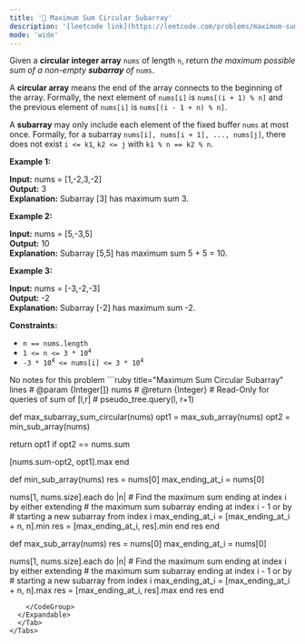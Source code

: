 ```yaml
---
title: '🧀 Maximum Sum Circular Subarray'
description: '[leetcode link](https://leetcode.com/problems/maximum-sum-circular-subarray/description/)'
mode: 'wide'
---
```

<Tabs>
  <Tab title="Question" icon="circle-question" iconType="regular">
    <Card>
      <p>Given a <strong>circular integer array</strong> <code>nums</code> of length <code>n</code>, return <em>the maximum possible sum of a non-empty <strong>subarray</strong> of </em><code>nums</code>.</p>  <p>A <strong>circular array</strong> means the end of the array connects to the beginning of the array. Formally, the next element of <code>nums[i]</code> is <code>nums[(i + 1) % n]</code> and the previous element of <code>nums[i]</code> is <code>nums[(i - 1 + n) % n]</code>.</p>  <p>A <strong>subarray</strong> may only include each element of the fixed buffer <code>nums</code> at most once. Formally, for a subarray <code>nums[i], nums[i + 1], ..., nums[j]</code>, there does not exist <code>i &lt;= k1</code>, <code>k2 &lt;= j</code> with <code>k1 % n == k2 % n</code>.</p>   <p><strong class="example">Example 1:</strong></p>   <strong>Input:</strong> nums = [1,-2,3,-2] <br/> <strong>Output:</strong> 3 <br/> <strong>Explanation:</strong> Subarray [3] has maximum sum 3.   <p><strong class="example">Example 2:</strong></p>   <strong>Input:</strong> nums = [5,-3,5] <br/> <strong>Output:</strong> 10 <br/> <strong>Explanation:</strong> Subarray [5,5] has maximum sum 5 + 5 = 10.   <p><strong class="example">Example 3:</strong></p>   <strong>Input:</strong> nums = [-3,-2,-3] <br/> <strong>Output:</strong> -2 <br/> <strong>Explanation:</strong> Subarray [-2] has maximum sum -2.    <p><strong>Constraints:</strong></p>  <ul>  <li><code>n == nums.length</code></li>  <li><code>1 &lt;= n &lt;= 3 * 10<sup>4</sup></code></li>  <li><code>-3 * 10<sup>4</sup> &lt;= nums[i] &lt;= 3 * 10<sup>4</sup></code></li> </ul> 
    </Card>
  </Tab>
  <Tab title="Solution" icon="lightbulb" iconType="regular" >
    <Card>
      No notes for this problem
    </Card>
  <Expandable title="code">
    <CodeGroup dropdown>
```ruby title="Maximum Sum Circular Subarray" lines
# @param {Integer[]} nums
# @return {Integer}
# Read-Only for queries of sum of [l,r]
# pseudo_tree.query(l, r+1)

def max_subarray_sum_circular(nums)
  opt1 = max_sub_array(nums)
  opt2 = min_sub_array(nums)

  return opt1 if opt2 == nums.sum

  [nums.sum-opt2, opt1].max
end


def min_sub_array(nums)
  res = nums[0]
  max_ending_at_i = nums[0]

  nums[1, nums.size].each do |n|
    # Find the maximum sum ending at index i by either extending 
    # the maximum sum subarray ending at index i - 1 or by
    # starting a new subarray from index i
    max_ending_at_i = [max_ending_at_i + n, n].min
    res = [max_ending_at_i, res].min
  end
  res
end

def max_sub_array(nums)
  res = nums[0]
  max_ending_at_i = nums[0]

  nums[1, nums.size].each do |n|
    # Find the maximum sum ending at index i by either extending 
    # the maximum sum subarray ending at index i - 1 or by
    # starting a new subarray from index i
    max_ending_at_i = [max_ending_at_i + n, n].max
    res = [max_ending_at_i, res].max
  end
  res
end
```
    </CodeGroup>
  </Expandable>
  </Tab>
</Tabs>